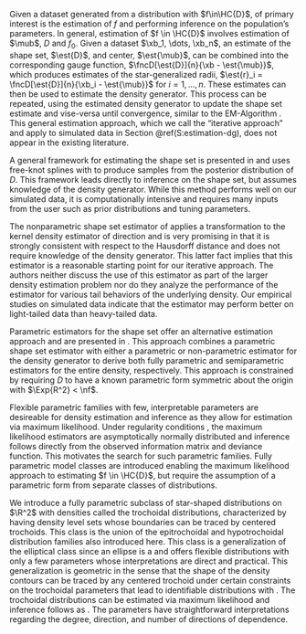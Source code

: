 Given a dataset generated from a distribution with \ac{pdf} $f\in\HC{D}$, of primary interest is the estimation of $f$ and performing inference on the population's parameters. In general, estimation of $f \in \HC{D}$ involves estimation of $\mub$, $D$ and $f_0$. Given a dataset $\xb_1, \dots, \xb_n$, an estimate of the shape set, $\est{D}$, and center, $\est{\mub}$, can be combined into the corresponding gauge function, $\fncD[\est{D}]{n}{\xb - \est{\mub}}$, which produces estimates of the star-generalized radii, $\est{r}_i = \fncD[\est{D}]{n}{\xb_i - \est{\mub}}$ for $i = 1, \dots, n$. These estimates can then be used to estimate the density generator. This process can be repeated, using the estimated density generator to update the shape set estimate and vise-versa until convergence, similar to the EM-Algorithm \citep{Dempster1977}. This general estimation approach, which we call the "iterative approach" and apply to simulated data in Section \@ref(S:estimation-dg), does not appear in the existing literature.

A general framework for estimating the shape set is presented in \citet{Ferreira2005} and uses free-knot splines with \ac{rjmcmc} to produce samples from the posterior distribution of $D$. This framework leads directly to inference on the shape set, but assumes knowledge of the density generator. While this method performs well on our simulated data, it is computationally intensive and requires many inputs from the user such as prior distributions and tuning parameters.

The nonparametric shape set estimator of \citet{Kamiya2019} applies a transformation to the kernel density estimator of direction and is very promising in that it is strongly consistent with respect to the Hausdorff distance and does not require knowledge of the density generator. This latter fact implies that this estimator is a reasonable starting point for our iterative approach. The authors neither discuss the use of this estimator as part of the larger density estimation problem nor do they analyze the performance of the estimator for various tail behaviors of the underlying density. Our empirical studies on simulated data indicate that the estimator may perform better on light-tailed data than heavy-tailed data.

Parametric estimators for the shape set offer an alternative estimation approach and are presented in \citet{Liebscher2016}. This approach combines a parametric shape set estimator with either a parametric or non-parametric estimator for the density generator to derive both fully parametric and semiparametric estimators for the entire density, respectively. This approach is constrained by requiring $D$ to have a known parametric form symmetric about the origin with $\Exp{R^2} < \nf$.

Flexible parametric families with few, interpretable parameters are desireable for density estimation and inference as they allow for estimation via maximum likelihood. Under regularity conditions \citep[Section 6.1]{Hogg2005}, the maximum likelihood estimators are asymptotically normally distributed and inference follows directly from the observed information matrix and deviance function. This motivates the search for such parametric families. Fully parametric model classes are introduced \mbox{in \citet{Liebscher2020}} enabling the maximum likelihood approach to estimating $f \in \HC{D}$, but require the assumption of a parametric form from separate classes of distributions.

We introduce a fully parametric subclass of star-shaped distributions on $\R^2$ with densities \mbox{$f \in \HC{D}$} called the trochoidal distributions, characterized by having density level sets whose boundaries can be traced by centered trochoids. This class is the union of the epitrochoidal and hypotrochoidal distribution families also introduced here. This class is a generalization of the elliptical class since an ellipse is a \mbox{trochoid \citep{Pedoe1975}} and offers flexible distributions with only a few parameters whose interpretations are direct and practical. This generalization is geometric in the sense that the shape of the density contours can be traced by any centered trochoid under certain constraints on the trochoidal parameters that lead to identifiable distributions with \mbox{densities $f \in \HC{D}$}. The trochoidal distributions can be estimated via maximum likelihood and inference follows as \mbox{in \citet{Liebscher2020}}. The parameters have straightforward interpretations regarding the degree, direction, and number of directions of dependence.